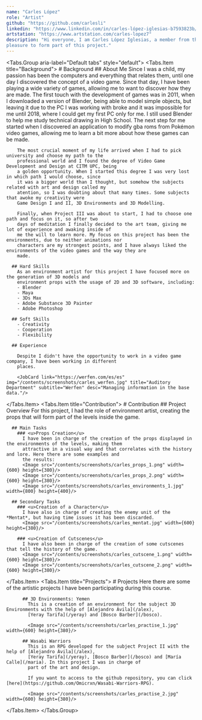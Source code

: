 ```yaml
---
name: "Carles López"
role: "Artist"
github: "https://github.com/carlesli"
linkedin: "https://www.linkedin.com/in/carles-lópez-iglesias-b7593823b/"
artstation: "https://www.artstation.com/carles-lopez7"
description: "Hi everyone, I am Carles López Iglesias, a member from the art team, and it has been a
pleasure to form part of this project."
---
```


<Tabs.Group aria-label="Default tabs" style="default">
  <Tabs.Item title="Background">
    # Background
      ## About Me
        Since I was a child, my passion has been the computers and everything that relates them, until
        one day I discovered the concept of a video game. Since that day, I have been playing a wide variety
        of games, allowing me to want to discover how they are made. The first touch with the
        development of games was in 2011, when I downloaded a version of Blender, being able to model simple
        objects, but leaving it due to the PC I was working with broke and it was impossible for me until
        2018, where I could get my first PC only for me. I still used Blender to help me study technical
        drawing in High School. The next step for me started when I discovered an application to modify gba roms
        from Pokémon video games, allowing me to learn a bit more about how these games can be made.
        
        The most crucial moment of my life arrived when I had to pick university and choose my path to the
        professional world and I found the degree of Video Game Development and Design at CITM UPC, being
        a golden opportunity. When I started this degree I was very lost in which path I would choose, since 
        it was a bigger world than I thought, but somehow the subjects related with art and design called my 
        atention, so I was doubting about that many times. Some subjects that awoke my creativity were
        Game Design I and II, 3D Environments and 3D Modelling.
        
        Finally, when Project III was about to start, I had to choose one path and focus on it, so after two 
        days of meditation I finally decided to the art team, giving me lot of experience and awaking inside of 
        me the will to learn more. My focus on this project has been the environments, due to neither animations nor
        characters are my strongest points, and I have always liked the environments of the video games and the way they are 
        made.
      
      ## Hard Skills
        As an environment artist for this project I have focused more on the generation of 3D models and
        environment props with the usage of 2D and 3D software, including:
        - Blender
        - Maya
        - 3Ds Max
        - Adobe Substance 3D Painter
        - Adobe Photoshop
      
      ## Soft Skills
        - Creativity
        - Cooperation
        - Flexibility
      
      ## Experience

        Despite I didn't have the opportunity to work in a video game company, I have been working in different 
        places.

        <JobCard link="https://werfen.com/es/es" img="/contents/screenshots/carles_werfen.jpg" title="Auditory Department" subtitle="Werfen" desc="Managing information in the base data."/>
  </Tabs.Item>
  <Tabs.Item title="Contribution">
    # Contribution
      ## Project Overview
        For this project, I had the role of environment artist, creating the props that will form part of the
        levels inside the game.

      ## Main Tasks
        ### <u>Props Creation</u>
          I have been in charge of the creation of the props displayed in the environments of the levels, making them
          attractive in a visual way and that correlates with the history and lore. Here there are some examples and
          the results:
          <Image src="/contents/screenshots/carles_props_1.png" width={600} height={380}/>
          <Image src="/contents/screenshots/carles_props_2.png" width={600} height={380}/>
          <Image src="/contents/screenshots/carles_environments_1.jpg" width={800} height={400}/>

      ## Secondary Tasks
        ### <u>Creation of a Character</u>
          I have also in charge of creating the enemy unit of the *Mentat*, but having time issues it has been discarded.
          <Image src="/contents/screenshots/carles_mentat.jpg" width={600} height={380}/>

        ### <u>Creation of Cutscenes</u>
          I have also been in charge of the creation of some cutscenes that tell the history of the game.
          <Image src="/contents/screenshots/carles_cutscene_1.png" width={600} height={380}/>
          <Image src="/contents/screenshots/carles_cutscene_2.png" width={600} height={380}/>

  </Tabs.Item>
  <Tabs.Item title="Projects">
     # Projects
        Here there are some of the artistic projects I have been participating during this course.

          ## 3D Environments: Yemen
            This is a creation of an environment for the subject 3D Environments with the help of [Alejandro Àvila](/alex),
            [Yeray Tarifa](/yeray) and [Bosco Barber](/bosco).

            <Image src="/contents/screenshots/carles_practise_1.jpg" width={600} height={380}/>

          ## Wasabi Warriors
            This is an RPG developed for the subject Project II with the help of [Alejandro Àvila](/alex),
            [Yeray Tarifa](/yeray), [Bosco Barber](/bosco) and [María Calle](/maria). In this project I was in charge of
            part of the art and design.

            If you want to access to the github repository, you can click [here](https://github.com/Omicrxn/Wasabi-Warriors-RPG).

            <Image src="/contents/screenshots/carles_practise_2.jpg" width={600} height={380}/>
  </Tabs.Item>
</Tabs.Group>
